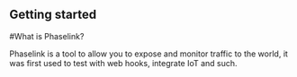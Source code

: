
## Getting started 

#What is Phaselink?

Phaselink is a tool to allow you to expose and monitor traffic to the world, it was first used to test with web hooks, integrate IoT and such.
